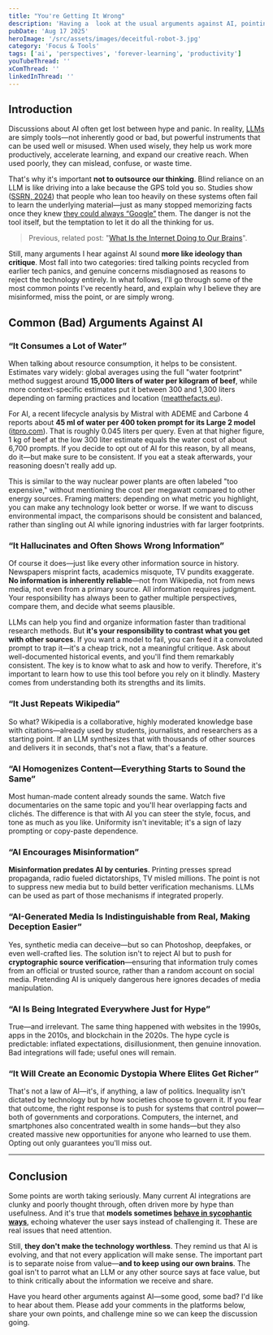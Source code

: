 ```yaml
---
title: "You're Getting It Wrong"
description: 'Having a  look at the usual arguments against AI, pointing out which ones don’t hold up, which ones do, and why it all comes down to thinking critically.'
pubDate: 'Aug 17 2025'
heroImage: '/src/assets/images/deceitful-robot-3.jpg'
category: 'Focus & Tools'
tags: ['ai', 'perspectives', 'forever-learning', 'productivity']
youTubeThread: ''
xComThread: ''
linkedInThread: ''
---
```


## Introduction

Discussions about AI often get lost between hype and panic. In reality, [LLMs](https://en.wikipedia.org/wiki/Large_language_model) are simply tools—not inherently good or bad, but powerful instruments that can be used well or misused. When used wisely, they help us work more productively, accelerate learning, and expand our creative reach. When used poorly, they can mislead, confuse, or waste time.

That's why it's important **not to outsource our thinking**. Blind reliance on an LLM is like driving into a lake because the GPS told you so. Studies show ([SSRN, 2024](https://papers.ssrn.com/sol3/papers.cfm?abstract_id=4895486)) that people who lean too heavily on these systems often fail to learn the underlying material—just as many stopped memorizing facts once they knew [they could always “Google”](https://thedecisionlab.com/biases/google-effect) them. The danger is not the tool itself, but the temptation to let it do all the thinking for us.

> Previous, related post: "[What Is the Internet Doing to Our Brains](/post/2024-12-18-what-the-internet-is-doing-to-our-brains)".

Still, many arguments I hear against AI sound **more like ideology than critique**. Most fall into two categories: tired talking points recycled from earlier tech panics, and genuine concerns misdiagnosed as reasons to reject the technology entirely. In what follows, I'll go through some of the most common points I've recently heard, and explain why I believe they are misinformed, miss the point, or are simply wrong.

## Common (Bad) Arguments Against AI

### “It Consumes a Lot of Water”

When talking about resource consumption, it helps to be consistent. Estimates vary widely: global averages using the full "water footprint" method suggest around **15,000 liters of water per kilogram of beef**, while more context-specific estimates put it between 300 and 1,300 liters depending on farming practices and location ([meatthefacts.eu](https://meatthefacts.eu/home/more-than-meats-the-eye/environment/how-much-water-does-it-take-to-produce-1kg-of-beef/)).

For AI, a recent lifecycle analysis by Mistral with ADEME and Carbone 4 reports about **45 ml of water per 400 token prompt for its Large 2 model** ([itpro.com](https://www.itpro.com/technology/artificial-intelligence/mistrals-new-sustainability-tracker-tool-shows-the-impact-ai-has-on-the-environment-and-it-makes-for-sober-reading)). That is roughly 0.045 liters per query. Even at that higher figure, 1 kg of beef at the low 300 liter estimate equals the water cost of about 6,700 prompts. If you decide to opt out of AI for this reason, by all means, do it—but make sure to be consistent. If you eat a steak afterwards, your reasoning doesn't really add up.

This is similar to the way nuclear power plants are often labeled "too expensive," without mentioning the cost per megawatt compared to other energy sources. Framing matters: depending on what metric you highlight, you can make any technology look better or worse. If we want to discuss environmental impact, the comparisons should be consistent and balanced, rather than singling out AI while ignoring industries with far larger footprints.

### “It Hallucinates and Often Shows Wrong Information”

Of course it does—just like every other information source in history. Newspapers misprint facts, academics misquote, TV pundits exaggerate. **No information is inherently reliable**—not from Wikipedia, not from news media, not even from a primary source. All information requires judgment. Your responsibility has always been to gather multiple perspectives, compare them, and decide what seems plausible.

LLMs can help you find and organize information faster than traditional research methods. But **it's your responsibility to contrast what you get with other sources**. If you want a model to fail, you can feed it a convoluted prompt to trap it—it's a cheap trick, not a meaningful critique. Ask about well-documented historical events, and you'll find them remarkably consistent. The key is to know what to ask and how to verify. Therefore, it's important to learn how to use this tool before you rely on it blindly. Mastery comes from understanding both its strengths and its limits.

### “It Just Repeats Wikipedia”

So what? Wikipedia is a collaborative, highly moderated knowledge base with citations—already used by students, journalists, and researchers as a starting point. If an LLM synthesizes that with thousands of other sources and delivers it in seconds, that's not a flaw, that's a feature.

### “AI Homogenizes Content—Everything Starts to Sound the Same”

Most human-made content already sounds the same. Watch five documentaries on the same topic and you'll hear overlapping facts and clichés. The difference is that with AI you can steer the style, focus, and tone as much as you like. Uniformity isn't inevitable; it's a sign of lazy prompting or copy-paste dependence.

### “AI Encourages Misinformation”

**Misinformation predates AI by centuries**. Printing presses spread propaganda, radio fueled dictatorships, TV misled millions. The point is not to suppress new media but to build better verification mechanisms. LLMs can be used as part of those mechanisms if integrated properly.

### “AI-Generated Media Is Indistinguishable from Real, Making Deception Easier”

Yes, synthetic media can deceive—but so can Photoshop, deepfakes, or even well-crafted lies. The solution isn't to reject AI but to push for **cryptographic source verification**—ensuring that information truly comes from an official or trusted source, rather than a random account on social media. Pretending AI is uniquely dangerous here ignores decades of media manipulation.

### “AI Is Being Integrated Everywhere Just for Hype”

True—and irrelevant. The same thing happened with websites in the 1990s, apps in the 2010s, and blockchain in the 2020s. The hype cycle is predictable: inflated expectations, disillusionment, then genuine innovation. Bad integrations will fade; useful ones will remain.

### “It Will Create an Economic Dystopia Where Elites Get Richer”

That's not a law of AI—it's, if anything, a law of politics. Inequality isn't dictated by technology but by how societies choose to govern it. If you fear that outcome, the right response is to push for systems that control power—both of governments and corporations. Computers, the internet, and smartphones also concentrated wealth in some hands—but they also created massive new opportunities for anyone who learned to use them. Opting out only guarantees you'll miss out.

---

## Conclusion

Some points are worth taking seriously. Many current AI integrations are clunky and poorly thought through, often driven more by hype than usefulness. And it's true that **models sometimes [behave in sycophantic ways](https://www.seangoedecke.com/ai-sycophancy/)**, echoing whatever the user says instead of challenging it. These are real issues that need attention.

Still, **they don't make the technology worthless**. They remind us that AI is evolving, and that not every application will make sense. The important part is to separate noise from value—**and to keep using our own brains**. The goal isn't to parrot what an LLM or any other source says at face value, but to think critically about the information we receive and share.

Have you heard other arguments against AI—some good, some bad? I'd like to hear about them. Please add your comments in the platforms below, share your own points, and challenge mine so we can keep the discussion going.
